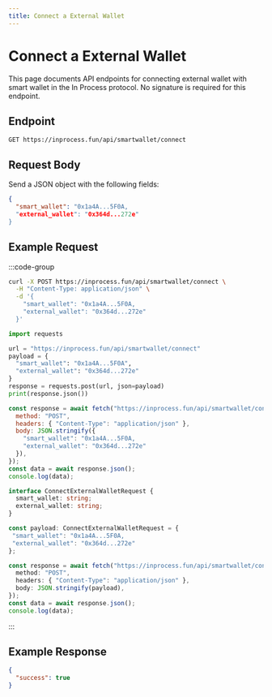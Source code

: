```yaml
---
title: Connect a External Wallet
---
```


# Connect a External Wallet

This page documents API endpoints for connecting external wallet with smart wallet in the In Process protocol.
No signature is required for this endpoint.

## Endpoint

```
GET https://inprocess.fun/api/smartwallet/connect
```

## Request Body

Send a JSON object with the following fields:

```json
{
  "smart_wallet": "0x1a4A...5F0A,
  "external_wallet": "0x364d...272e"
}
```

## Example Request

:::code-group

```bash [cURL]
curl -X POST https://inprocess.fun/api/smartwallet/connect \
  -H "Content-Type: application/json" \
  -d '{
    "smart_wallet": "0x1a4A...5F0A,
    "external_wallet": "0x364d...272e"
  }'
```

```python [Python]
import requests

url = "https://inprocess.fun/api/smartwallet/connect"
payload = {
  "smart_wallet": "0x1a4A...5F0A",
  "external_wallet": "0x364d...272e"
}
response = requests.post(url, json=payload)
print(response.json())
```

```javascript [JavaScript]
const response = await fetch("https://inprocess.fun/api/smartwallet/connect", {
  method: "POST",
  headers: { "Content-Type": "application/json" },
  body: JSON.stringify({
    "smart_wallet": "0x1a4A...5F0A,
    "external_wallet": "0x364d...272e"
  }),
});
const data = await response.json();
console.log(data);
```

```typescript [TypeScript]
interface ConnectExternalWalletRequest {
  smart_wallet: string;
  external_wallet: string;
}

const payload: ConnectExternalWalletRequest = {
 "smart_wallet": "0x1a4A...5F0A,
 "external_wallet": "0x364d...272e"
};

const response = await fetch("https://inprocess.fun/api/smartwallet/connect", {
  method: "POST",
  headers: { "Content-Type": "application/json" },
  body: JSON.stringify(payload),
});
const data = await response.json();
console.log(data);
```

:::

## Example Response

```json
{
  "success": true
}
```
